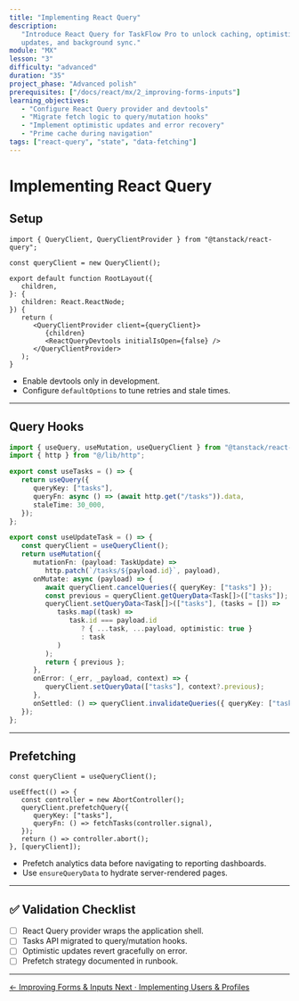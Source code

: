 ```yaml
---
title: "Implementing React Query"
description:
   "Introduce React Query for TaskFlow Pro to unlock caching, optimistic
   updates, and background sync."
module: "MX"
lesson: "3"
difficulty: "advanced"
duration: "35"
project_phase: "Advanced polish"
prerequisites: ["/docs/react/mx/2_improving-forms-inputs"]
learning_objectives:
   - "Configure React Query provider and devtools"
   - "Migrate fetch logic to query/mutation hooks"
   - "Implement optimistic updates and error recovery"
   - "Prime cache during navigation"
tags: ["react-query", "state", "data-fetching"]
---
```


# Implementing React Query

## Setup

```tsx filename="src/app/layout.tsx"
import { QueryClient, QueryClientProvider } from "@tanstack/react-query";

const queryClient = new QueryClient();

export default function RootLayout({
   children,
}: {
   children: React.ReactNode;
}) {
   return (
      <QueryClientProvider client={queryClient}>
         {children}
         <ReactQueryDevtools initialIsOpen={false} />
      </QueryClientProvider>
   );
}
```

-  Enable devtools only in development.
-  Configure `defaultOptions` to tune retries and stale times.

---

## Query Hooks

```ts filename="src/features/tasks/api.ts"
import { useQuery, useMutation, useQueryClient } from "@tanstack/react-query";
import { http } from "@/lib/http";

export const useTasks = () => {
   return useQuery({
      queryKey: ["tasks"],
      queryFn: async () => (await http.get("/tasks")).data,
      staleTime: 30_000,
   });
};

export const useUpdateTask = () => {
   const queryClient = useQueryClient();
   return useMutation({
      mutationFn: (payload: TaskUpdate) =>
         http.patch(`/tasks/${payload.id}`, payload),
      onMutate: async (payload) => {
         await queryClient.cancelQueries({ queryKey: ["tasks"] });
         const previous = queryClient.getQueryData<Task[]>(["tasks"]);
         queryClient.setQueryData<Task[]>(["tasks"], (tasks = []) =>
            tasks.map((task) =>
               task.id === payload.id
                  ? { ...task, ...payload, optimistic: true }
                  : task
            )
         );
         return { previous };
      },
      onError: (_err, _payload, context) => {
         queryClient.setQueryData(["tasks"], context?.previous);
      },
      onSettled: () => queryClient.invalidateQueries({ queryKey: ["tasks"] }),
   });
};
```

---

## Prefetching

```tsx filename="src/app/(app)/layout.tsx"
const queryClient = useQueryClient();

useEffect(() => {
   const controller = new AbortController();
   queryClient.prefetchQuery({
      queryKey: ["tasks"],
      queryFn: () => fetchTasks(controller.signal),
   });
   return () => controller.abort();
}, [queryClient]);
```

-  Prefetch analytics data before navigating to reporting dashboards.
-  Use `ensureQueryData` to hydrate server-rendered pages.

---

## ✅ Validation Checklist

-  [ ] React Query provider wraps the application shell.
-  [ ] Tasks API migrated to query/mutation hooks.
-  [ ] Optimistic updates revert gracefully on error.
-  [ ] Prefetch strategy documented in runbook.

---

<div className='mt-8 flex justify-between'>
   <a
      href='/docs/react/mx/2_improving-forms-inputs'
      className='text-sm font-medium text-muted-foreground hover:text-foreground'
   >
      ← Improving Forms & Inputs
   </a>
   <a
      href='/docs/react/mx/4_users-profiles'
      className='text-sm font-medium text-primary hover:text-primary/80'
   >
      Next · Implementing Users & Profiles
   </a>
</div>
